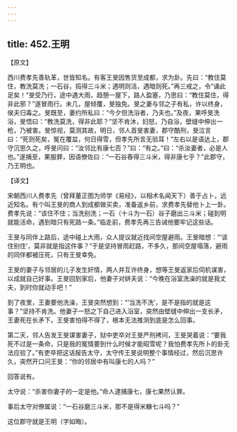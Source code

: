 ```yaml
---
---
---
```

title: 452.王明
---



【原文】

西川费孝先善轨革，世皆知名。有客王旻因售货至成都，求为卦。先曰：“教住莫住，教洗莫洗；一石谷，捣得三斗米；遇明则活，遇暗则死。”再三戒之，令“诵此足矣！”旻受乃行，途中遇大雨，趋憩一屋下，路人盈塞，乃思曰：“教住莫住，得非此邪？”遂冒雨行。未几，屋倾覆，旻独免。旻之妻与邻之子有私，许以终身，侯夫归毒之。旻既至，妻约所私曰：“今夕但洗浴者，乃夫也。”及夜，果呼旻洗浴，旻悟曰：“教洗莫洗，得非此耶？”坚不肯沐，妇怒，乃自浴，壁缝中伸出一枪，乃被害。旻惊视，莫测其故，明日，邻人首旻害妻，郡守酷刑，旻泣言曰：“死则死矣，冤在覆盆，何日得雪，但孝先所言无验耳！”左右以是语达上，郡守沉思久之，呼旻问曰：“汝邻比有康七否？”曰：“有之。”曰：“杀汝妻者，必是人也。”遂捕至，果服罪，因语僚佐曰：“一石谷舂得三斗米，得非康七乎？”此郡守，乃王明也。

【译文】

宋朝西川人费孝先（曾拜董正图为师学《易经》，以相术名闻天下）善于占卜，远近知名。有个叫王旻的商人到成都做买卖，准备返乡前，求费孝先替他卜上一卦。费孝先说：“该住不住；当洗别洗；一石（十斗为一石）谷子磨出三斗米；碰到明就能活命，遇到暗只有死路一条。”临走前，费孝先再三告诫他要牢记这些话。

王旻与同伴上路后，途中碰上大雨，众人提议就近找间空屋避雨。王旻暗想：“‘该住别住’，莫非就是指这件事？”于是坚持冒雨赶路，不多久，那间空屋塌落，避雨的同伴都被压死，只有王旻幸免。

王旻的妻子与邻居的儿子发生奸情，两人并互许终身，想等王旻返家后伺机谋害，以成就自己好事。王旻回到家后，他妻子对姘夫说：“今晚在浴室洗澡的就是我丈夫，到时你就动手吧！”

到了夜里，王妻要他洗澡，王旻突然想到：“‘当洗不洗’，是不是指的就是这事？”坚持不肯洗。他妻子一怒之下自己进入浴室，突然由壁缝中伸出一支长矛，王妻死在长矛下。王旻害怕得不得了，根本无法推测到底是怎么回事。

第二天，邻人告发王旻谋害妻子，狱中吏卒对王旻严刑拷问，王旻哭着说：“要我死不过是一条命，只是我的冤情要到什么时候才能昭雪呢？我怕费孝先所卜的卦无法应验了。”有吏卒把这话报告太守，太守传王旻说明整个事情经过，然后沉思许久，突然开口问王旻：“你的邻居中有叫康七的人吗？”

回答说有。

太守说：“杀害你妻子的一定是他。”命人逮捕康七，康七果然认罪。

事后太守对僚属说：“一石谷磨三斗米，那不是得米糠七斗吗？”

这位郡守就是王明（字如晦）。